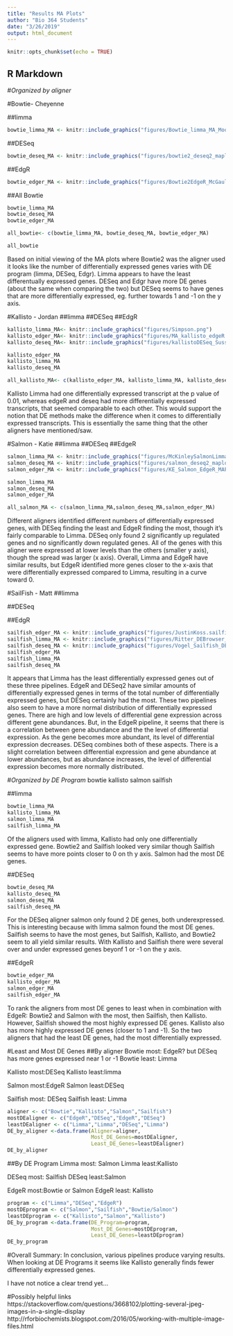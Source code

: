 ```yaml
---
title: "Results MA Plots"
author: "Bio 364 Students"
date: "3/26/2019"
output: html_document
---
```


```r
knitr::opts_chunk$set(echo = TRUE)
```

## R Markdown

#*Organized by aligner*


#Bowtie- Cheyenne

##limma
```r
bowtie_limma_MA <- knitr::include_graphics("figures/Bowtie_limma_MA_Moore.png") 
```
##DESeq
```r
bowtie_deseq_MA <- knitr::include_graphics("figures/bowtie2_deseq2_maplot.png") 
```
##EdgR
```r
bowtie_edger_MA <- knitr::include_graphics("figures/Bowtie2EdgeR_McGauley.png") 
```

##All Bowtie
```r
bowtie_limma_MA
bowtie_deseq_MA
bowtie_edger_MA

all_bowtie<- c(bowtie_limma_MA, bowtie_deseq_MA, bowtie_edger_MA)

all_bowtie
```
Based on initial viewing of the MA plots where Bowtie2 was the aligner used it looks like the number of differentially expressed genes varies with DE program (limma, DESeq, Edgr). Limma appears to have the least differentually expressed genes. DESeq and Edgr have more DE genes (about the same when comparing the two) but DESeq seems to have genes that are more differentially expressed, eg. further towards 1 and -1 on the y axis. 



#Kallisto - Jordan
##limma
##DESeq
##EdgR

```r
kallisto_limma_MA<- knitr::include_graphics("figures/Simpson.png") 
kallisto_edger_MA<- knitr::include_graphics("figures/MA_kallisto_edgeR.png")
kallisto_deseq_MA<- knitr::include_graphics("figures/kallistoDESeq_Sussman.png")
```

```r
kallisto_edger_MA
kallisto_limma_MA
kallisto_deseq_MA

all_kallisto_MA<- c(kallisto_edger_MA, kallisto_limma_MA, kallisto_deseq_MA)
```

Kallisto Limma had one differentially expressed transcript at the p value of 0.01, whereas edgeR and deseq had more differentially expressed transcripts, that seemed comparable to each other. This would support the notion that DE methods make the difference when it comes to differentially expressed transcripts. This is essentially the same thing that the other aligners have mentioned/saw.


#Salmon - Katie
##limma
##DESeq
##EdgeR

```r
salmon_limma_MA <- knitr::include_graphics("figures/McKinleySalmonLimmaMAPlot.png")
salmon_deseq_MA <- knitr::include_graphics("figures/salmon_deseq2_maplot.png") 
salmon_edger_MA <- knitr::include_graphics("figures/KE_Salmon_EdgeR_MAPlot.png") 

salmon_limma_MA
salmon_deseq_MA
salmon_edger_MA

all_salmon_MA <- c(salmon_limma_MA,salmon_deseq_MA,salmon_edger_MA)
```
Different aligners identified different numbers of differentially expressed genes, with DESeq finding the least and EdgeR finding the most, though it's fairly comparable to Limma. DESeq only found 2 significantly up regulated genes and no significantly down regulated genes. All of the genes with this aligner were expressed at lower levels than the others (smaller y axis), though the spread was larger (x axis). Overall, Limma and EdgeR have similar results, but EdgeR identified more genes closer to the x-axis that were differentially expressed compared to Limma, resulting in a curve toward 0. 


#SailFish - Matt
##limma

##DESeq

##EdgR

```r
sailfish_edger_MA <- knitr::include_graphics("figures/JustinKoss.sailfish.edgeR.png") 
sailfish_limma_MA <- knitr::include_graphics("figures/Ritter_DEBrowser_image.png") 
sailfish_deseq_MA <- knitr::include_graphics("figures/Vogel_Sailfish_DESeq2_MAplot.png") 
sailfish_edger_MA
sailfish_limma_MA
sailfish_deseq_MA
```


It appears that Limma has the least differentially expressed genes out of these three pipelines. EdgeR and DESeq2 have similar amounts of differentially expressed genes in terms of the total number of differentially expressed genes, but DESeq certainly had the most. These two pipelines also seem to have a more normal distribution of differentially expressed genes. There are high and low levels of differential gene expression across different gene abundances. But, in the EdgeR pipeline, it seems that there is a correlation between gene abundance and the the level of differential expression. As the gene becomes more abundant, its level of differential expression decreases. DESeq combines both of these aspects. There is a slight correlation between differential expression and gene abundance at lower abundances, but as abundance increases, the level of differential expression becomes more normally distributed.






#*Organized by DE Program*
bowtie
kallisto
salmon
sailfish


##limma
```r
bowtie_limma_MA
kallisto_limma_MA
salmon_limma_MA
sailfish_limma_MA
```
Of the aligners used with limma, Kallisto had only one differentially expressed gene. Bowtie2 and Sailfish looked very similar though Sailfish seems to have more points closer to 0 on th y axis. Salmon had the most DE genes. 

##DESeq
```r
bowtie_deseq_MA
kallisto_deseq_MA
salmon_deseq_MA
sailfish_deseq_MA
```
For the DESeq aligner salmon only found 2 DE genes, both underexpressed. This is interesting because with limma salmon found the most DE genes. Sailfish seems to have the most genes, but Sailfish, Kallisto, and Bowtie2 seem to all yield similar results. With Kallisto and Sailfish there were several over and under expressed genes beyonf 1 or -1 on the y axis. 


##EdgeR
```r
bowtie_edger_MA
kallisto_edger_MA
salmon_edger_MA
sailfish_edger_MA
```
To rank the aligners from most DE genes to least when in combination with EdgeR: Bowtie2 and Salmon with the most, then Sailfish, then Kallisto. However, Sailfish showed the most highly expressed DE genes. Kallisto also has more highly expressed DE genes (closer to 1 and -1). So the two aligners that had the least DE genes, had the most differentially expressed. 



#Least and Most DE Genes
##By aligner
Bowtie most: EdgeR? but DESeq has more genes expressed near 1 or -1
Bowtie least: Limma

Kallisto most:DESeq
Kallisto least:limma 

Salmon most:EdgeR
Salmon least:DESeq

Sailfish most: DESeq
Sailfish least: Limma

```r
aligner <- c("Bowtie","Kallisto","Salmon","Sailfish")
mostDEaligner <- c("EdgeR","DESeq","EdgeR","DESeq")
leastDEaligner <- c("Limma","Limma","DESeq","Limma")
DE_by_aligner <-data.frame(Aligner=aligner,
                           Most_DE_Genes=mostDEaligner,
                           Least_DE_Genes=leastDEaligner)
DE_by_aligner
```


##By DE Program
Limma most: Salmon
Limma least:Kallisto 

DESeq most: Sailfish
DESeq least:Salmon

EdgeR most:Bowtie or Salmon
EdgeR least: Kallisto


```r
program <- c("Limma","DESeq","EdgeR")
mostDEprogram <- c("Salmon","Sailfish","Bowtie/Salmon")
leastDEprogram <- c("Kallisto","Salmon","Kallisto")
DE_by_program <-data.frame(DE_Program=program,
                           Most_DE_Genes=mostDEprogram,
                           Least_DE_Genes=leastDEprogram)
DE_by_program
```

#Overall Summary:
In conclusion, various pipelines produce varying results. When looking at DE Programs it seems like Kallisto generally finds fewer differentially expressed genes. 

I have not notice a clear trend yet...

#Possibly helpful links
https://stackoverflow.com/questions/3668102/plotting-several-jpeg-images-in-a-single-display
http://rforbiochemists.blogspot.com/2016/05/working-with-multiple-image-files.html